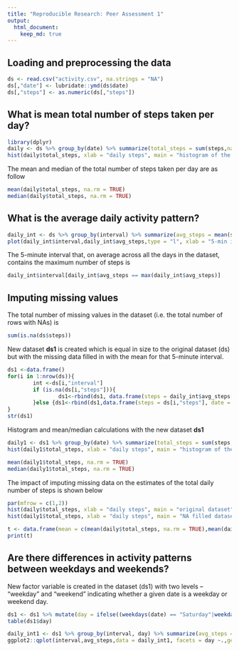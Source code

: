 ```yaml
---
title: "Reproducible Research: Peer Assessment 1"
output: 
  html_document:
    keep_md: true
---
```



## Loading and preprocessing the data
```r
ds <- read.csv("activity.csv", na.strings = "NA")
ds[,"date"] <- lubridate::ymd(ds$date)
ds[,"steps"] <- as.numeric(ds[,"steps"])
```


## What is mean total number of steps taken per day?
```r
library(dplyr)
daily <- ds %>% group_by(date) %>% summarize(total_steps = sum(steps,na.rm = TRUE))
hist(daily$total_steps, xlab = "daily steps", main = "histogram of the total number of steps taken each day", col = "azure")
```
  
The mean and median of the total number of steps taken per day are as follow    
```r
mean(daily$total_steps, na.rm = TRUE)
median(daily$total_steps, na.rm = TRUE)
```
  
## What is the average daily activity pattern?
```r
daily_int <- ds %>% group_by(interval) %>% summarize(avg_steps = mean(steps,na.rm = TRUE))
plot(daily_int$interval,daily_int$avg_steps,type = "l", xlab = "5-min intervals", ylab = "average daily steps")
```

The 5-minute interval that, on average across all the days in the dataset, contains the maximum number of steps is
```r
daily_int$interval[daily_int$avg_steps == max(daily_int$avg_steps)]
```
  
## Imputing missing values
The total number of missing values in the dataset (i.e. the total number of rows with NAs) is
```r
sum(is.na(ds$steps))
```
  
New dataset **ds1** is created which is equal in size to the original dataset (ds) but with the missing data filled in with the mean for that 5-minute interval.
```r
ds1 <-data.frame()
for(i in 1:nrow(ds)){
        int <-ds[i,"interval"]
        if (is.na(ds[i,"steps"])){
                ds1<-rbind(ds1, data.frame(steps = daily_int$avg_steps[daily_int$interval== int], date = ds[i,"date"], interval = int))
        }else {ds1<-rbind(ds1,data.frame(steps = ds[i,"steps"], date = ds[i,"date"], interval = int))}
}
str(ds1)
```
Histogram and mean/median calculations with the new dataset **ds1**
```r
daily1 <- ds1 %>% group_by(date) %>% summarize(total_steps = sum(steps,na.rm = TRUE))
hist(daily1$total_steps, xlab = "daily steps", main = "histogram of the total number of steps taken each day", col = "azure")
```

```r
mean(daily1$total_steps, na.rm = TRUE)
median(daily1$total_steps, na.rm = TRUE)
```

The impact of imputing missing data on the estimates of the total daily number of steps is shown below
```r
par(mfrow = c(1,2))
hist(daily$total_steps, xlab = "daily steps", main = "original dataset", col = "azure", ylim = c(0,35))
hist(daily1$total_steps, xlab = "daily steps", main = "NA filled dataset", col = "azure")

t <- data.frame(mean = c(mean(daily$total_steps, na.rm = TRUE),mean(daily1$total_steps, na.rm = TRUE)), median = c(median(daily$total_steps, na.rm = TRUE),median(daily1$total_steps, na.rm = TRUE)), row.names = c("original dataset","NA filled dataset"))
print(t)
```
## Are there differences in activity patterns between weekdays and weekends?
New factor variable is created in the dataset (ds1) with two levels – “weekday” and “weekend” indicating whether a given date is a weekday or weekend day.
```r
ds1 <- ds1 %>% mutate(day = ifelse((weekdays(date) == "Saturday"|weekdays(date)== "Sunday"),"weekend","weekday"))
table(ds1$day)
```

```r
daily_int1 <- ds1 %>% group_by(interval, day) %>% summarize(avg_steps = mean(steps,na.rm = TRUE))
ggplot2::qplot(interval,avg_steps,data = daily_int1, facets = day ~.,geom = "line", xlab = "5-min intervals", ylab = "average daily steps")
```
